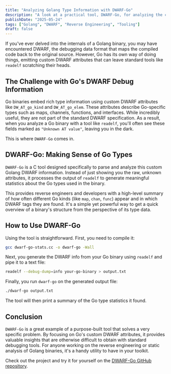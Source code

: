 ```yaml
---
title: "Analyzing Golang Type Information with DWARF-Go"
description: "A look at a practical tool, DWARF-Go, for analyzing the custom DWARF debugging information embedded in Golang executables."
publishDate: "2025-05-24"
tags: ["Golang", "DWARF", "Reverse Engineering", "Tooling"]
draft: false
---
```


If you've ever delved into the internals of a Golang binary, you may have encountered DWARF, the debugging data format that maps the compiled code back to the original source. However, Go has its own way of doing things, emitting custom DWARF attributes that can leave standard tools like `readelf` scratching their heads.

## The Challenge with Go's DWARF Debug Information

Go binaries embed rich type information using custom DWARF attributes like `DW_AT_go_kind` and `DW_AT_go_elem`. These attributes describe Go-specific types such as maps, channels, functions, and interfaces. While incredibly useful, they are not part of the standard DWARF specification. As a result, when you analyze a Go binary with a tool like `readelf`, you'll often see these fields marked as `"Unknown AT value"`, leaving you in the dark.

This is where `DWARF-Go` comes in.

## DWARF-Go: Making Sense of Go Types

`DWARF-Go` is a C tool designed specifically to parse and analyze this custom Golang DWARF information. Instead of just showing you the raw, unknown attributes, it processes the output of `readelf` to generate meaningful statistics about the Go types used in the binary.

This provides reverse engineers and developers with a high-level summary of how often different Go kinds (like `map`, `chan`, `func`) appear and in which DWARF tags they are found. It's a simple yet powerful way to get a quick overview of a binary's structure from the perspective of its type data.

## How to Use DWARF-Go

Using the tool is straightforward. First, you need to compile it:

```bash
gcc dwarf-go-stats.cc -o dwarf-go -Wall
```

Next, you generate the DWARF info from your Go binary using `readelf` and pipe it to a text file:

```bash
readelf --debug-dump=info your-go-binary > output.txt
```

Finally, you run `dwarf-go` on the generated output file:

```bash
./dwarf-go output.txt
```

The tool will then print a summary of the Go type statistics it found.

## Conclusion

`DWARF-Go` is a great example of a purpose-built tool that solves a very specific problem. By focusing on Go's custom DWARF attributes, it provides valuable insights that are otherwise difficult to obtain with standard debugging tools. For anyone working on the reverse engineering or static analysis of Golang binaries, it's a handy utility to have in your toolkit.

Check out the project and try it for yourself on the [DWARF-Go GitHub repository](https://github.com/smadi0x86/DWARF-Go).